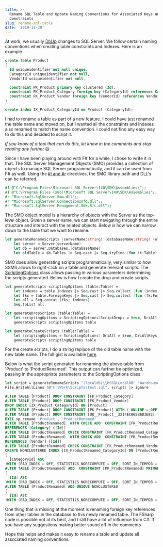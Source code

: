 ```yaml
---
title: >-
  Rename SQL Table and Update Naming Conventions for Associated Keys and
  Constraints
slug: rename-sql-table
date: '2019-11-30'
---
```

At work, we usually [DbUp](https://dbup.github.io/) changes to SQL Server. We follow certain naming conventions when creating table constraints and Indexes. Here is an example

```sql
create table Product
(
  Id uniqueidentifier not null unique,
  CategoryId uniqueidentifier not null,
  VendorId uniqueidentifier not null,

  constraint PK_Product primary key clustered (Id),
  constraint FK_Product_Category foreign key (CategoryId) references Category (Id),
  constraint FK_Product_Vendor foreign key (VendorId) references Vendor (Id)
)

create index IX_Product_CategoryId on Product (CategoryId);

```

I had to rename a table as part of a new feature. I could have just renamed the table name and moved on, but I wanted all the constraints and indexes also renamed to match the name convention. I could not find any easy way to do this and decided to script it.

_If you know of a tool that can do this, let know in the comments and stop reading any further_ :smile:.

Since I have been playing around with F# for a while, I chose to write it in that. The SQL Server Management Objects (SMO) provides a collection of objects to manage SQL Server programmatically, and it can be used from F# as well. Using the [#I and #r](https://docs.microsoft.com/en-us/dotnet/fsharp/tutorials/fsharp-interactive/#differences-between-the-interactive-scripting-and-compiled-environments) directives, the SMO library path and DLL's can be referred.

```fsharp
#I @"C:\Program Files\Microsoft SQL Server\140\SDK\Assemblies\";;
#I @"C:\Program Files (x86)\Microsoft SQL Server\140\SDK\Assemblies";;
#r "Microsoft.SqlServer.Smo.dll";;
#r "Microsoft.SqlServer.ConnectionInfo.dll";;
#r "Microsoft.SqlServer.Management.Sdk.Sfc.dll";;

```

The SMO object model is a hierarchy of objects with the Server as the top-level object. Given a server name, we can start navigating through the entire structure and interact with the related objects. Below is how we can narrow down to the table that we want to rename.

```fsharp
let generateRenameScripts (serverName:string) (databaseName:string) (oldTableName:string) newTableName = 
    let server = Server(serverName)
    let db = server.Databases.[databaseName]
    let oldTable = db.Tables |> Seq.cast |> Seq.tryFind (fun (t:Table) -> t.Name = oldTableName)

```

SMO does allow generating scripts programmatically, very similar to how SSMS allows to right-click on a table and generate relevant scripts. The [ScriptingOptions](https://docs.microsoft.com/en-us/dotnet/api/microsoft.sqlserver.management.smo.scriptingoptions?view=sql-smo-140.17283.0) class allows passing in various parameters determining the scripts generated. Below is how I create the drop and create scripts.

```fsharp
let generateScripts scriptingOpitons (table:Table) = 
    let indexes = table.Indexes |> Seq.cast |> Seq.collect (fun (index:Index) -> (index.Script scriptingOpitons |> Seq.cast<string>)) 
    let fks = table.ForeignKeys |> Seq.cast |> Seq.collect (fun (fk:ForeignKey) -> fk.Script scriptingOpitons |> Seq.cast<string>)
    let all = Seq.concat [fks; indexes]
    Seq.toList all

let generateDropScripts (table:Table) =
    let scriptingOpitons = ScriptingOptions(ScriptDrops = true, DriAll = true, DriAllKeys = true, DriPrimaryKey = true, SchemaQualify = false)
    generateScripts scriptingOpitons table

let generateCreateScripts (table:Table) =
    let scriptingOpitons = ScriptingOptions( DriAll = true, DriAllKeys = true, DriPrimaryKey = true, SchemaQualify = false)
    generateScripts scriptingOpitons table

```

For the create scripts, I do a string replace of the old table name with the new table name. The full gist is available [here](https://gist.github.com/rahulpnath/ffb2d67cf094d682c394faf11477323d).

Below is what the script generated for renaming the above table from 'Product' to 'ProductRenamed'. This output can further be optimized, passing in the appropriate parameters to the ScriptingOptions class.

```fsharp
let script = generateRenameScripts "(localdb)\\MSSQLLocalDB" "Warehouse" "Product" "ProductRenamed"
File.WriteAllLines (@"C:\Work\Scripts\test.sql", script) |> ignore

```
```sql
ALTER TABLE [Product] DROP CONSTRAINT [FK_Product_Category]
ALTER TABLE [Product] DROP CONSTRAINT [FK_Product_Vendor]
DROP INDEX [IX_Product_CategoryId] ON [Product]
ALTER TABLE [Product] DROP CONSTRAINT [PK_Product] WITH ( ONLINE = OFF )
ALTER TABLE [Product] DROP CONSTRAINT [UQ__Product__3214EC065B6D1E82]
EXEC sp_rename 'Product', 'ProductRenamed'
ALTER TABLE [ProductRenamed]  WITH CHECK ADD  CONSTRAINT [FK_ProductRenamed_Category] FOREIGN KEY([CategoryId])
REFERENCES [Category] ([Id])
ALTER TABLE [ProductRenamed] CHECK CONSTRAINT [FK_ProductRenamed_Category]
ALTER TABLE [ProductRenamed]  WITH CHECK ADD  CONSTRAINT [FK_ProductRenamed_Vendor] FOREIGN KEY([VendorId])
REFERENCES [Vendor] ([Id])
ALTER TABLE [ProductRenamed] CHECK CONSTRAINT [FK_ProductRenamed_Vendor]
CREATE NONCLUSTERED INDEX [IX_ProductRenamed_CategoryId] ON [ProductRenamed]
(
  [CategoryId] ASC
)WITH (PAD_INDEX = OFF, STATISTICS_NORECOMPUTE = OFF, SORT_IN_TEMPDB = OFF, DROP_EXISTING = OFF, ONLINE = OFF, ALLOW_ROW_LOCKS = ON, ALLOW_PAGE_LOCKS = ON) ON [PRIMARY]
ALTER TABLE [ProductRenamed] ADD  CONSTRAINT [PK_ProductRenamed] PRIMARY KEY CLUSTERED 
(
  [Id] ASC
)WITH (PAD_INDEX = OFF, STATISTICS_NORECOMPUTE = OFF, SORT_IN_TEMPDB = OFF, IGNORE_DUP_KEY = OFF, ONLINE = OFF, ALLOW_ROW_LOCKS = ON, ALLOW_PAGE_LOCKS = ON) ON [PRIMARY]
ALTER TABLE [ProductRenamed] ADD UNIQUE NONCLUSTERED 
(
  [Id] ASC
)WITH (PAD_INDEX = OFF, STATISTICS_NORECOMPUTE = OFF, SORT_IN_TEMPDB = OFF, IGNORE_DUP_KEY = OFF, ONLINE = OFF, ALLOW_ROW_LOCKS = ON, ALLOW_PAGE_LOCKS = ON) ON [PRIMARY]

```

One thing that is missing at the moment is renaming foreign key references from other tables in the database to this newly renamed table. The FSharp code is possible not at its best, and I still have a lot of influence from C#. If you have any suggestions making better sound off in the comments

Hope this helps and makes it easy to rename a table and update all associated naming conventions.
